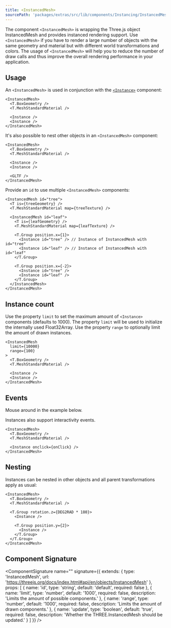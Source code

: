 ```yaml
---
title: <InstancedMesh>
sourcePath: 'packages/extras/src/lib/components/Instancing/InstancedMesh.svelte'
---
```


The component `<InstancedMesh>` is wrapping the Three.js object InstancedMesh and provides instanced rendering support. Use `<InstancedMesh>` if you have to render a large number of objects with the same geometry and material but with different world transformations and colors. The usage of `<InstancedMesh>` will help you to reduce the number of draw calls and thus improve the overall rendering performance in your application.

<Example path="extras/instanced-mesh/simple" />

## Usage

An `<InstancedMesh>` is used in conjunction with the [`<Instance>`](/reference/extras/instance) component:

```svelte
<InstancedMesh>
  <T.BoxGeometry />
  <T.MeshStandardMaterial />

  <Instance />
  <Instance />
</InstancedMesh>
```

It's also possible to nest other objects in an `<InstancedMesh>` component:

```svelte
<InstancedMesh>
  <T.BoxGeometry />
  <T.MeshStandardMaterial />

  <Instance />
  <Instance />

  <GLTF />
</InstancedMesh>
```

Provide an `id` to use multiple `<InstancedMesh>` components:

```svelte
<InstancedMesh id="tree">
  <T is={treeGeometry} />
  <T.MeshStandardMaterial map={treeTexture} />

  <InstancedMesh id="leaf">
    <T is={leafGeometry} />
    <T.MeshStandardMaterial map={leafTexture} />

    <T.Group position.x={1}>
      <Instance id="tree" /> // Instance of InstancedMesh with id="tree"
      <Instance id="leaf" /> // Instance of InstancedMesh with id="leaf"
    </T.Group>

    <T.Group position.x={-2}>
      <Instance id="tree" />
      <Instance id="leaf" />
    </T.Group>
  </InstancedMesh>
</InstancedMesh>
```

## Instance count

Use the property `limit` to set the maximum amount of `<Instance>` components (defaults to 1000). The property `limit` will be used to initialize the internally used Float32Array. Use the property `range` to optionally limit the amount of drawn instances.

```svelte {2,3}+
<InstancedMesh
  limit={10000}
  range={100}
>
  <T.BoxGeometry />
  <T.MeshStandardMaterial />

  <Instance />
  <Instance />
</InstancedMesh>
```

## Events

Mouse around in the example below.

<Example path="extras/instanced-mesh/colors" />

Instances also support interactivity events.

```svelte {5}
<InstancedMesh>
  <T.BoxGeometry />
  <T.MeshStandardMaterial />

  <Instance onclick={onClick} />
</InstancedMesh>
```

## Nesting

Instances can be nested in other objects and all parent transformations apply as usual:

```svelte
<InstancedMesh>
  <T.BoxGeometry />
  <T.MeshStandardMaterial />

  <T.Group rotation.z={DEG2RAD * 180}>
    <Instance />

    <T.Group position.y={2}>
      <Instance />
    </T.Group>
  </T.Group>
</InstancedMesh>
```

## Component Signature

<ComponentSignature
  name="<InstancedMesh>"
  signature={{
    extends: {
      type: 'InstancedMesh',
      url: 'https://threejs.org/docs/index.html#api/en/objects/InstancedMesh'
    },
    props: [
      { name: 'id', type: 'string', default: 'default', required: false },
      {
        name: 'limit',
        type: 'number',
        default: '1000',
        required: false,
        description: 'Limits the amount of possible <Instance> components.'
      },
      {
        name: 'range',
        type: 'number',
        default: '1000',
        required: false,
        description: 'Limits the amount of drawn <Instance> components.'
      },
      {
        name: 'update',
        type: 'boolean',
        default: 'true',
        required: false,
        description: 'Whether the THREE.InstancedMesh should be updated.'
      }
    ]
  }}
/>
